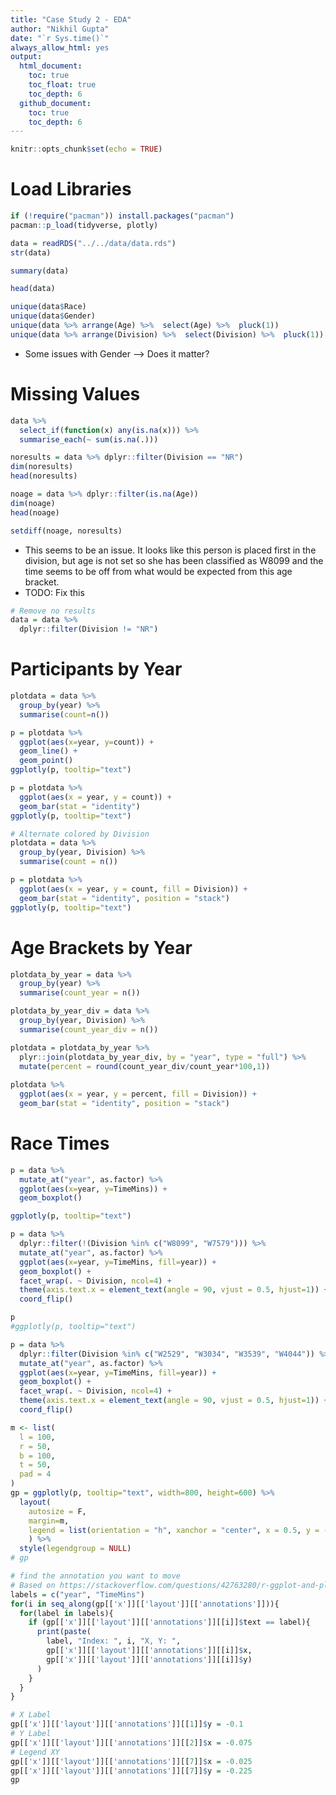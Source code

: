 ```yaml
---
title: "Case Study 2 - EDA"
author: "Nikhil Gupta"
date: "`r Sys.time()`"
always_allow_html: yes
output:
  html_document:
    toc: true
    toc_float: true
    toc_depth: 6
  github_document:
    toc: true
    toc_depth: 6
---
```


```r
knitr::opts_chunk$set(echo = TRUE)
```

# Load Libraries
```r
if (!require("pacman")) install.packages("pacman")
pacman::p_load(tidyverse, plotly)
```


```r
data = readRDS("../../data/data.rds")
str(data)
```


```r
summary(data)
```

```r
head(data)
```


```r
unique(data$Race)
unique(data$Gender)
unique(data %>% arrange(Age) %>%  select(Age) %>%  pluck(1)) 
unique(data %>% arrange(Division) %>%  select(Division) %>%  pluck(1)) 
```

* Some issues with Gender --> Does it matter?

# Missing Values

```r
data %>% 
  select_if(function(x) any(is.na(x))) %>% 
  summarise_each(~ sum(is.na(.))) 
```

```r
noresults = data %>% dplyr::filter(Division == "NR")
dim(noresults)
head(noresults)
```


```r
noage = data %>% dplyr::filter(is.na(Age))
dim(noage)
head(noage)
```

```r
setdiff(noage, noresults)
```

* This seems to be an issue. It looks like this person is placed first in the division, but age is not set so she has been classified as W8099 and the time seems to be off from what would be expected from this age bracket.
* TODO: Fix this

```r
# Remove no results
data = data %>% 
  dplyr::filter(Division != "NR")
```

# Participants by Year
```r
plotdata = data %>% 
  group_by(year) %>% 
  summarise(count=n()) 

p = plotdata %>% 
  ggplot(aes(x=year, y=count)) +
  geom_line() +
  geom_point()
ggplotly(p, tooltip="text")

p = plotdata %>% 
  ggplot(aes(x = year, y = count)) + 
  geom_bar(stat = "identity")
ggplotly(p, tooltip="text")
```

```r
# Alternate colored by Division
plotdata = data %>% 
  group_by(year, Division) %>% 
  summarise(count = n())

p = plotdata %>% 
  ggplot(aes(x = year, y = count, fill = Division)) + 
  geom_bar(stat = "identity", position = "stack") 
ggplotly(p, tooltip="text")
```

# Age Brackets by Year

```r
plotdata_by_year = data %>% 
  group_by(year) %>% 
  summarise(count_year = n())

plotdata_by_year_div = data %>% 
  group_by(year, Division) %>% 
  summarise(count_year_div = n())

plotdata = plotdata_by_year %>% 
  plyr::join(plotdata_by_year_div, by = "year", type = "full") %>% 
  mutate(percent = round(count_year_div/count_year*100,1))
  
plotdata %>% 
  ggplot(aes(x = year, y = percent, fill = Division)) + 
  geom_bar(stat = "identity", position = "stack")
```

# Race Times

```r
p = data %>% 
  mutate_at("year", as.factor) %>% 
  ggplot(aes(x=year, y=TimeMins)) + 
  geom_boxplot()

ggplotly(p, tooltip="text")
```


```r
p = data %>% 
  dplyr::filter(!(Division %in% c("W8099", "W7579"))) %>% 
  mutate_at("year", as.factor) %>% 
  ggplot(aes(x=year, y=TimeMins, fill=year)) + 
  geom_boxplot() +
  facet_wrap(. ~ Division, ncol=4) +
  theme(axis.text.x = element_text(angle = 90, vjust = 0.5, hjust=1)) + 
  coord_flip()

p
#ggplotly(p, tooltip="text")
```

```r
p = data %>% 
  dplyr::filter(Division %in% c("W2529", "W3034", "W3539", "W4044")) %>% 
  mutate_at("year", as.factor) %>% 
  ggplot(aes(x=year, y=TimeMins, fill=year)) + 
  geom_boxplot() +
  facet_wrap(. ~ Division, ncol=4) +
  theme(axis.text.x = element_text(angle = 90, vjust = 0.5, hjust=1)) + 
  coord_flip()

m <- list(
  l = 100,
  r = 50,
  b = 100,
  t = 50,
  pad = 4
)
gp = ggplotly(p, tooltip="text", width=800, height=600) %>%
  layout(
    autosize = F,
    margin=m,
    legend = list(orientation = "h", xanchor = "center", x = 0.5, y = -0.15)
    ) %>% 
  style(legendgroup = NULL)
# gp

# find the annotation you want to move
# Based on https://stackoverflow.com/questions/42763280/r-ggplot-and-plotly-axis-margin-wont-change
labels = c("year", "TimeMins")
for(i in seq_along(gp[['x']][['layout']][['annotations']])){
  for(label in labels){
    if (gp[['x']][['layout']][['annotations']][[i]]$text == label){
      print(paste(
        label, "Index: ", i, "X, Y: ",
        gp[['x']][['layout']][['annotations']][[i]]$x,
        gp[['x']][['layout']][['annotations']][[i]]$y)
      )
    }
  }
}

# X Label
gp[['x']][['layout']][['annotations']][[1]]$y = -0.1
# Y Label
gp[['x']][['layout']][['annotations']][[2]]$x = -0.075
# Legend XY
gp[['x']][['layout']][['annotations']][[7]]$x = -0.025
gp[['x']][['layout']][['annotations']][[7]]$y = -0.225
gp
```